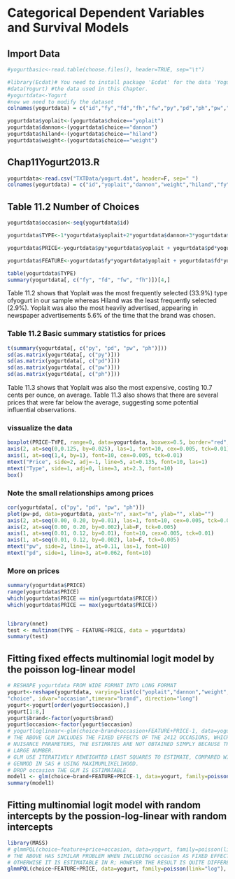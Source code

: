 
# Categorical Dependent Variables and Survival Models

## Import Data

```r
#yogurtbasic<-read.table(choose.files(), header=TRUE, sep="\t") 

#library(Ecdat)# You need to install package 'Ecdat' for the data 'Yogurt'.
#data(Yogurt) #the data used in this Chapter.
#yogurtdata<-Yogurt
#now we need to modify the dataset
colnames(yogurtdata) = c("id","fy","fd","fh","fw","py","pd","ph","pw","choice")

yogurtdata$yoplait<-(yogurtdata$choice=="yoplait")
yogurtdata$dannon<-(yogurtdata$choice=="dannon")
yogurtdata$hiland<-(yogurtdata$choice=="hiland")
yogurtdata$weight<-(yogurtdata$choice=="weight")

```

<!-- ## Table 11.2 Number of Choices -->


## Chap11Yogurt2013.R

```r
yogurtdata<-read.csv("TXTData/yogurt.dat", header=F, sep=" ") 
colnames(yogurtdata) = c("id","yoplait","dannon","weight","hiland","fy","fd","fw","fh","py","pd","pw","ph")
```

##  Table 11.2 Number of Choices

```r
yogurtdata$occasion<-seq(yogurtdata$id)

yogurtdata$TYPE<-1*yogurtdata$yoplait+2*yogurtdata$dannon+3*yogurtdata$weight+4*yogurtdata$hiland 

yogurtdata$PRICE<-yogurtdata$py*yogurtdata$yoplait + yogurtdata$pd*yogurtdata$dannon + yogurtdata$pw*yogurtdata$weight + yogurtdata$ph*yogurtdata$hiland

yogurtdata$FEATURE<-yogurtdata$fy*yogurtdata$yoplait + yogurtdata$fd*yogurtdata$dannon + yogurtdata$fw*yogurtdata$weight + yogurtdata$fh*yogurtdata$hiland

table(yogurtdata$TYPE) 
summary(yogurtdata[, c("fy", "fd", "fw", "fh")])[4,]

```

 Table 11.2 shows that Yoplait was the most frequently selected (33.9%) type ofyogurt in our sample whereas Hiland was the least frequently selected (2.9%). Yoplait was also the most heavily advertised, appearing in newspaper advertisements 5.6% of the time that the brand was chosen. 
 
### Table 11.2 Basic summary statistics for prices

```r

t(summary(yogurtdata[, c("py", "pd", "pw", "ph")])) 
sd(as.matrix(yogurtdata[, c("py")]))
sd(as.matrix(yogurtdata[, c("pd")]))
sd(as.matrix(yogurtdata[, c("pw")]))
sd(as.matrix(yogurtdata[, c("ph")]))
```

Table 11.3 shows that Yoplait was also the most expensive, costing 10.7 cents per ounce, on average. Table 11.3 also shows that there are several prices that were far below the average, suggesting some potential influential observations.

### vissualize the data

```r
boxplot(PRICE~TYPE, range=0, data=yogurtdata, boxwex=0.5, border="red", yaxt="n", xaxt="n", ylab="")
axis(2, at=seq(0,0.125, by=0.025), las=1, font=10, cex=0.005, tck=0.01)
axis(1, at=seq(1,4, by=1), font=10, cex=0.005, tck=0.01)
mtext("Price", side=2, adj=-1, line=5, at=0.135, font=10, las=1)
mtext("Type", side=1, adj=0, line=3, at=2.3, font=10)
box()
```

### Note the small relationships among prices

```r
cor(yogurtdata[, c("py", "pd", "pw", "ph")])
plot(pw~pd, data=yogurtdata, yaxt="n", xaxt="n", ylab="", xlab="")
axis(2, at=seq(0.00, 0.20, by=0.01), las=1, font=10, cex=0.005, tck=0.01)
axis(2, at=seq(0.00, 0.20, by=0.002),lab=F, tck=0.005)
axis(1, at=seq(0.01, 0.12, by=0.01), font=10, cex=0.005, tck=0.01)
axis(1, at=seq(0.01, 0.12, by=0.002), lab=F, tck=0.005)
mtext("pw", side=2, line=1, at=0.11, las=1, font=10)
mtext("pd", side=1, line=3, at=0.062, font=10)
```

### More on prices

```r
summary(yogurtdata$PRICE)
range(yogurtdata$PRICE)
which(yogurtdata$PRICE == min(yogurtdata$PRICE))
which(yogurtdata$PRICE == max(yogurtdata$PRICE))


library(nnet)
test <- multinom(TYPE ~ FEATURE+PRICE, data = yogurtdata)
summary(test)
```


## Fitting fixed effects multinomial logit model by the poisson log-linear model 

```r
# RESHAPE yogurtdata FROM WIDE FORMAT INTO LONG FORMAT
yogurt<-reshape(yogurtdata, varying=list(c("yoplait","dannon","weight","hiland")), v.names=
"choice", idvar="occasion",timevar="brand", direction="long") 
yogurt<-yogurt[order(yogurt$occasion),]
yogurt[1:8,]
yogurt$brand<-factor(yogurt$brand)
yogurt$occasion<-factor(yogurt$occasion)
# yogurtloglinear<-glm(choice~brand+occasion+FEATURE+PRICE-1, data=yogurt, family=# poisson(link="log"))
# THE ABOVE GLM INCLUDES THE FIXED EFFECTS OF THE 2412 OCCASIONS, WHICH ARE
# NUISANCE PARAMETERS, THE ESTIMATES ARE NOT OBTAINED SIMPLY BECAUSE THE 
# LARGE NUMBER. 
# GLM USE ITERATIVELY REWEIGHTED LEAST SQUARES TO ESTIMATE, COMPARED WITH 
# GENMOD IN SAS # USING MAXIMUMLIKELIHOOD.
# DROP occasion THE GLM IS ESTIMATABLE
model1 <- glm(choice~brand+FEATURE+PRICE-1, data=yogurt, family=poisson(link="log"))
summary(model1)

```

## Fitting multinomial logit model with random intercepts by the possion-log-linear with random intercepts

```r
library(MASS)
# glmmPQL(choice~feature+price+occasion, data=yogurt, family=poisson(link="log"), random=~1|brand)
# THE ABOVE HAS SIMILAR PROBLEM WHEN INCLUDING occasion AS FIXED EFFECTS
# OTHERWISE IT IS ESTIMATABLE IN R; HOWEVER THE RESULT IS QUITE DIFFERENT FROM # THAT OF SAS
glmmPQL(choice~FEATURE+PRICE, data=yogurt, family=poisson(link="log"), random=~1|brand)
```

